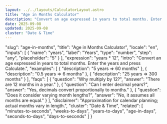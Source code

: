 ```yaml
---
layout: ../../layouts/CalculatorLayout.astro
title: "Age in Months Calculator"
description: "Convert an age expressed in years to total months. Enter the years and press Calculate."
date: 2025-09-08
updated: 2025-09-08
cluster: "Date & Time"
---
```


  "slug": "age-in-months",
  "title": "Age in Months Calculator",
  "locale": "en",
  "inputs": [
    {
      "name": "years",
      "label": "Years",
      "type": "number",
      "step": "any",
      "placeholder": "5"
    }
  ],
  "expression": "years * 12",
  "intro": "Convert an age expressed in years to total months. Enter the years and press Calculate.",
  "examples": [
    {
      "description": "5 years ⇒ 60 months"
    },
    {
      "description": "0.5 years ⇒ 6 months"
    },
    {
      "description": "25 years ⇒ 300 months"
    }
  ],
  "faqs": [
    {
      "question": "Why multiply by 12?",
      "answer": "There are 12 months in a year."
    },
    {
      "question": "Can I enter decimal years?",
      "answer": "Yes, decimals convert proportionally to months."
    },
    {
      "question": "Does it consider varying month lengths?",
      "answer": "No, it assumes all months are equal."
    }
  ],
  "disclaimer": "Approximation for calendar planning; actual months vary in length.",
  "cluster": "Date & Time",
  "related": [
    "minutes-to-seconds",
    "weeks-to-days",
    "years-to-days",
    "age-in-days",
    "seconds-to-days",
    "days-to-seconds"
  ]
}

<Calculator schema={schema} />
